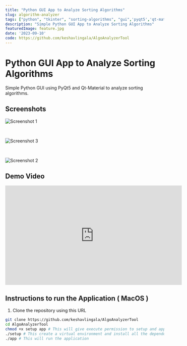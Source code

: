 ```yaml
---
title: "Python GUI App to Analyze Sorting Algorithms"
slug: algorithm-analyzer
tags: ["python", "tkinter", "sorting-algorithms", "gui",'pyqt5','qt-material','matplotlib','numpy']
description: "Simple Python GUI App to Analyze Sorting Algorithms"
featuredImage: feature.jpg
date: '2023-09-10'
code: https://github.com/keshavlingala/AlgoAnalyzerTool
---
```



# Python GUI App to Analyze Sorting Algorithms

Simple Python GUI using PyQt5 and Qt-Material to analyze sorting algorithms.


## Screenshots

![Screenshot 1](screenshot.jpg)

<br/>

![Screenshot 3](themeselection.jpg)

<br/>

![Screenshot 2](analysescreen.png)

## Demo Video

<iframe width="560" height="315" src="https://www.youtube-nocookie.com/embed/8yOZqOd-Utw?si=1lYNCXSIagH-FSZv"
        title="YouTube video player" frameBorder="0"
        allow="accelerometer; autoplay; clipboard-write; encrypted-media; gyroscope; picture-in-picture; web-share"
        allowFullScreen></iframe>

## Instructions to run the Application ( MacOS )

1. Clone the repository using this URL

```bash
git clone https://github.com/keshavlingala/AlgoAnalyzerTool
cd AlgoAnalyzerTool
chmod +x setup app # This will give execute permission to setup and app files
./setup # This create a virtual environment and install all the dependencies
./app # This will run the application
```




